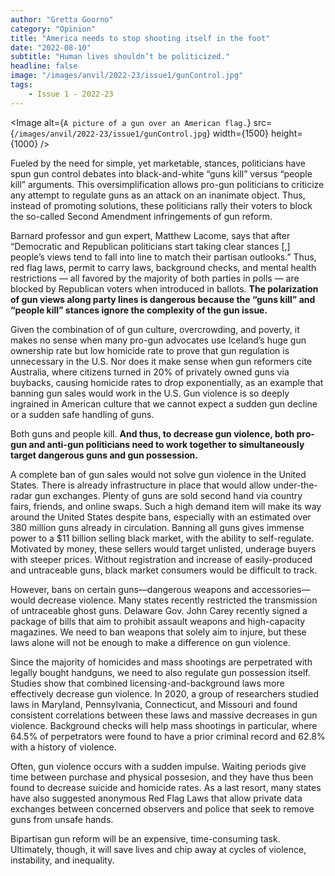 ```yaml
---
author: "Gretta Goorno"
category: "Opinion"
title: "America needs to stop shooting itself in the foot"
date: "2022-08-10"
subtitle: "Human lives shouldn’t be politicized."
headline: false
image: "/images/anvil/2022-23/issue1/gunControl.jpg"
tags:
    - Issue 1 - 2022-23
---
```


<Image
	alt={`A picture of a gun over an American flag.`}
	src={`/images/anvil/2022-23/issue1/gunControl.jpg`}
    width={1500}
    height={1000}
/>

Fueled by the need for simple, yet marketable, stances, politicians have spun gun control debates into black-and-white “guns kill” versus “people kill” arguments. This oversimplification allows pro-gun politicians to criticize any attempt to regulate guns as an attack on an inanimate object. Thus, instead of promoting solutions, these politicians rally their voters to block the so-called Second Amendment infringements of gun reform. 

Barnard professor and gun expert, Matthew Lacome, says that after “Democratic and Republican politicians start taking clear stances [,] people’s views tend to fall into line to match their partisan outlooks.” Thus, red flag laws, permit to carry laws, background checks, and mental health restrictions — all favored by the majority of both parties in polls — are blocked by Republican voters when introduced in ballots. **The polarization of gun views along party lines is dangerous because the “guns kill” and “people kill” stances ignore the complexity of the gun issue.**

Given the combination of of gun culture, overcrowding, and poverty, it makes no sense when many pro-gun advocates use Iceland’s huge gun ownership rate but low homicide rate to prove that gun regulation is unnecessary in the U.S. Nor does it make sense when gun reformers cite Australia, where citizens turned in 20% of privately owned guns via buybacks, causing homicide rates to drop exponentially, as an example that banning gun sales would work in the U.S. Gun violence is so deeply ingrained in American culture that we cannot expect a sudden gun decline or a sudden safe handling of guns. 

Both guns and people kill. **And thus, to decrease gun violence, both pro-gun and anti-gun politicians need to work together to simultaneously target dangerous guns and gun possession.**

A complete ban of gun sales would not solve gun violence in the United States. There is already infrastructure in place that would allow under-the-radar gun exchanges. Plenty of guns are sold second hand via country fairs, friends, and online swaps. Such a high demand item will make its way around the United States despite bans, especially with an estimated over 380 million guns already in circulation. Banning all guns gives immense power to a $11 billion selling black market, with the ability to self-regulate. Motivated by money, these sellers would target unlisted, underage buyers with steeper prices. Without registration and increase of easily-produced and untraceable guns, black market consumers would be difficult to track.

However, bans on certain guns—dangerous weapons and accessories—would decrease violence. Many states recently restricted the transmission of untraceable ghost guns. Delaware Gov. John Carey recently signed a package of bills that aim to prohibit assault weapons and high-capacity magazines. We need to ban weapons that solely aim to injure, but these laws alone will not be enough to make a difference on gun violence. 

Since the majority of homicides and mass shootings are perpetrated with legally bought handguns, we need to also regulate gun possession itself. Studies show that combined licensing-and-background laws more effectively decrease gun violence. In 2020, a group of researchers studied laws in Maryland, Pennsylvania, Connecticut, and Missouri and found consistent correlations between these laws and massive decreases in gun violence. Background checks will help mass shootings in particular, where 64.5% of perpetrators were found to have a prior criminal record and 62.8% with a history of violence. 

Often, gun violence occurs with a sudden impulse. Waiting periods give time between purchase and physical possesion, and they have thus been found to decrease suicide and homicide rates. As a last resort, many states have also suggested anonymous Red Flag Laws that allow private data exchanges between concerned observers and police that seek to remove guns from unsafe hands. 

Bipartisan gun reform will be an expensive, time-consuming task. Ultimately, though, it will save lives and chip away at cycles of violence, instability, and inequality.